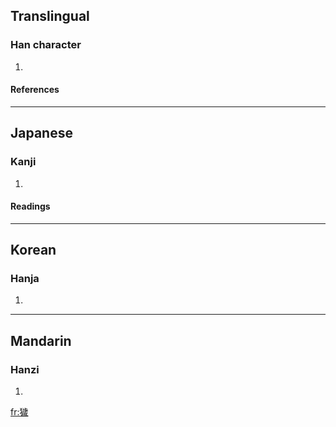 ==Translingual==
===Han character===
{{Han char|rn=94|rad=犬|as=13|sn=16|four=4125<sub>3</sub>|canj=大竹卜一竹 (KHYMH)}}
# {{defn|Han|sort=犬13}}
====References====
{{Han ref|kx=0719.270|dkj=20728|dj=1131.030|hdz=21371.070|uh=7369|ud=29545|bh=EA5B|bd=59995}}

----
==Japanese==
===Kanji===
{{ja-kanji|grade=|rs=犬13}}
# {{defn|Japanese}} 
====Readings====
{{ja-readings|on=[[わい]] (wai), [[え]] (e)|kun=}}

----
==Korean==
===Hanja===
{{ko-hanja|hangeul=예|eumhun=|rv=ye|mr=ye|y=yey}}
# {{defn|Korean}}

----
==Mandarin==
===Hanzi===
{{cmn-hanzi|pin=[[huì]] (hui4)|wg=hui<sup>4</sup>}}
# {{defn|Mandarin}}

[[fr:獩]]